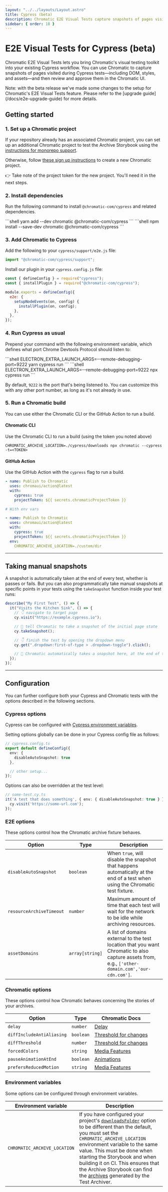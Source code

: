 ```yaml
---
layout: "../../layouts/Layout.astro"
title: Cypress (beta)
description: Chromatic E2E Visual Tests capture snapshots of pages visited during Cypress tests.
sidebar: { order: 18 }
---
```



# E2E Visual Tests for Cypress (beta)

Chromatic E2E Visual Tests lets you bring Chromatic's visual testing toolkit into your existing Cypress workflow. You can use Chromatic to capture snapshots of pages visited during Cypress tests—including DOM, styles, and assets—and then review and approve them in the Chromatic UI.

<div class="aside">
  Note: with the beta release we've made some changes to the setup for
  Chromatic's E2E Visual Tests feature. Please refer to the [upgrade
  guide](/docs/e2e-upgrade-guide) for more details.
</div>

## Getting started

### 1. Set up a Chromatic project

If your repository already has an associated Chromatic project, you can set up an additional Chromatic project to test the Archive Storybook using the [instructions for monorepo support](/docs/monorepos#run-chromatic-for-each-subproject).

Otherwise, follow [these sign up instructions](/docs/setup#sign-up) to create a new Chromatic project.

<div class="aside">
  👉 Take note of the project token for the new project. You'll need it in the
  next steps.
</div>

### 2. Install dependencies

Run the following command to install `@chromatic-com/cypress` and related dependencies.

<Tabs>
  <TabItem label="yarn">
    ```shell
    yarn add --dev chromatic @chromatic-com/cypress
    ```
  </TabItem>

  <TabItem label="npm">
    ```shell
    npm install --save-dev chromatic @chromatic-com/cypress
    ```
  </TabItem>
</Tabs>

### 3. Add Chromatic to Cypress

Add the following to your `cypress/support/e2e.js` file:

```js
import "@chromatic-com/cypress/support";
```

Install our plugin in your `cypress.config.js` file:

```js
const { defineConfig } = require("cypress");
const { installPlugin } = require("@chromatic-com/cypress");

module.exports = defineConfig({
  e2e: {
    setupNodeEvents(on, config) {
      installPlugin(on, config);
    },
  },
});
```

### 4. Run Cypress as usual

Prepend your command with the following environment variable, which defines what port Chrome Devtools Protocol should listen to:

<Tabs>
  <TabItem label="yarn">
    ```shell
    ELECTRON_EXTRA_LAUNCH_ARGS=--remote-debugging-port=9222 yarn cypress run
    ```
  </TabItem>

  <TabItem label="npm">
    ```shell
    ELECTRON_EXTRA_LAUNCH_ARGS=--remote-debugging-port=9222 npx cypress run
    ```
  </TabItem>
</Tabs>

By default, `9222` is the port that's being listened to. You can customize this with any other port number, as long as it's not already in use.

### 5. Run a Chromatic build

You can use either the Chromatic CLI or the GitHub Action to run a build.

#### Chromatic CLI

Use the Chromatic CLI to run a build (using the token you noted above)

```shell
CHROMATIC_ARCHIVE_LOCATION=./cypress/downloads npx chromatic --cypress -t=<TOKEN>
```

#### GitHub Action

Use the GitHub Action with the `cypress` flag to run a build.

```yaml
- name: Publish to Chromatic
  uses: chromaui/action@latest
  with:
    cypress: true
    projectToken: ${{ secrets.chromaticProjectToken }}

# With env vars

- name: Publish to Chromatic
  uses: chromaui/action@latest
  with:
    cypress: true
    projectToken: ${{ secrets.chromaticProjectToken }}
  env:
    CHROMATIC_ARCHIVE_LOCATION=./custom/dir
```

---

## Taking manual snapshots

A snapshot is automatically taken at the end of every test, whether is passes or fails. But you can also programmatically take manual snapshots at specific points in your tests using the `takeSnapshot` function inside your test runs:

```js
describe("My First Test", () => {
  it("Visits the Kitchen Sink", () => {
    // 👇 navigate to target page
    cy.visit("https://example.cypress.io");

    // 📸 tell Chromatic to take a snapshot of the initial page state
    cy.takeSnapshot();

    // 👇 finish the test by opening the dropdown menu
    cy.get(".dropdown:first-of-type > .dropdown-toggle").click();

    // 📸 Chromatic automatically takes a snapshot here, at the end of the test
  });
});
```

---

## Configuration

You can further configure both your Cypress and Chromatic tests with the options described in the following sections.

### Cypress options

Cypress can be configured with [Cypress environment variables](https://docs.cypress.io/guides/guides/environment-variables).

Setting options globally can be done in your Cypress config file as follows:

```ts
// cypress.config.ts
export default defineConfig({
  env: {
    disableAutoSnapshot: true
  },

  // other setup...
});
```
Options can also be overridden at the test level:

```ts
// some-test.cy.ts
it('A test that does something', { env: { disableAutoSnapshot: true } }, () => {
  cy.visit('https://some-url.com');
});
```

### E2E options

These options control how the Chromatic archive fixture behaves.

| Option                   | Type            | Description                                                                                                                                                                          |
| ------------------------ | --------------- | ------------------------------------------------------------------------------------------------------------------------------------------------------------------------------------ |
| `disableAutoSnapshot`    | `boolean`       | When `true`, will disable the snapshot that happens automatically at the end of a test when using the Chromatic test fixture.                                                        |
| `resourceArchiveTimeout` | `number`        | Maximum amount of time that each test will wait for the network to be idle while archiving resources.                                                                                |
| `assetDomains`           | `array[string]` | A list of domains external to the test location that you want Chromatic to also capture assets from, e.g., <code style="display: inline;">['other-domain.com','our-cdn.com']</code>. |

### Chromatic options

These options control how Chromatic behaves concerning the stories of your archives.

| Option                    | Type      | Chromatic Docs                                                          |
| ------------------------- | --------- | ----------------------------------------------------------------------- |
| `delay`                   | `number`  | [Delay](/docs/delay/)                                                   |
| `diffIncludeAntiAliasing` | `boolean` | [Threshold for changes](/docs/threshold#anti-aliasing)                  |
| `diffThreshold`           | `number`  | [Threshold for changes](/docs/threshold#setting-the-threshold)          |
| `forcedColors`            | `string`  | [Media Features](/docs/media-features#test-high-contrast-color-schemes) |
| `pauseAnimationAtEnd`     | `boolean` | [Animations](/docs/animations#css-animations)                           |
| `prefersReducedMotion`    | `string`  | [Media Features](/docs/media-features#verify-reduced-motion-animations) |

### Environment variables

Some options can be configured through environment variables.

| Environment variable         | Description                                                                                                                                                                                                                                                                                                                                                                                                                                               |
| ---------------------------- | --------------------------------------------------------------------------------------------------------------------------------------------------------------------------------------------------------------------------------------------------------------------------------------------------------------------------------------------------------------------------------------------------------------------------------------------------------- |
| `CHROMATIC_ARCHIVE_LOCATION` | If you have configured your project's [`downloadsFolder`](https://docs.cypress.io/guides/references/configuration#Downloads) option to be different than the default, you must set the `CHROMATIC_ARCHIVE_LOCATION` environment variable to the same value. This must be done when starting the Storybook and when building it on CI. This ensures that the Archive Storybook can find the [archives](#what-are-archives) generated by the Test Archiver. |
